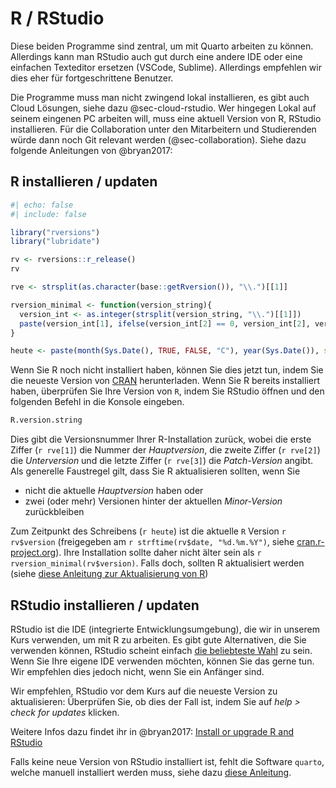 # R / RStudio

Diese beiden Programme sind zentral, um mit Quarto arbeiten zu können. Allerdings kann man RStudio auch gut durch eine andere IDE oder eine einfachen Texteditor ersetzen (VSCode, Sublime). Allerdings empfehlen wir dies eher für fortgeschrittene Benutzer. 

Die Programme muss man nicht zwingend lokal installieren, es gibt auch Cloud Lösungen, siehe dazu @sec-cloud-rstudio. Wer hingegen Lokal auf seinem eingenen PC arbeiten will, muss eine aktuell Version von R, RStudio installieren. Für die Collaboration unter den Mitarbeitern und Studierenden würde dann noch Git relevant werden (@sec-collaboration). Siehe dazu folgende Anleitungen von @bryan2017:

## R installieren / updaten

```r
#| echo: false
#| include: false

library("rversions")
library("lubridate")

rv <- rversions::r_release()
rv

rve <- strsplit(as.character(base::getRversion()), "\\.")[[1]]

rversion_minimal <- function(version_string){
  version_int <- as.integer(strsplit(version_string, "\\.")[[1]])
  paste(version_int[1], ifelse(version_int[2] == 0, version_int[2], version_int[2]-1), 0,sep = ".")
}

heute <- paste(month(Sys.Date(), TRUE, FALSE, "C"), year(Sys.Date()), sep = ", ")
```

Wenn Sie R noch nicht installiert haben, können Sie dies jetzt tun, indem Sie die neueste Version von [CRAN](https://cran.r-project.org/) herunterladen. Wenn Sie R bereits installiert haben, überprüfen Sie Ihre Version von `R`, indem Sie RStudio öffnen und den folgenden Befehl in die Konsole eingeben.

```r
R.version.string
```

Dies gibt die Versionsnummer Ihrer R-Installation zurück, wobei die erste Ziffer (``r rve[1]``) die Nummer der *Hauptversion*, die zweite Ziffer (``r rve[2]``) die *Unterversion* und die letzte Ziffer (``r rve[3]``) die *Patch-Version* angibt. Als generelle Faustregel gilt, dass Sie R aktualisieren sollten, wenn Sie

- nicht die aktuelle *Hauptversion* haben oder
- zwei (oder mehr) Versionen hinter der aktuellen *Minor-Version* zurückbleiben

Zum Zeitpunkt des Schreibens (`r heute`) ist die aktuelle `R` Version `r rv$version` (freigegeben am `r strftime(rv$date, "%d.%m.%Y")`, siehe [cran.r-project.org](https://cran.r-project.org/)). Ihre Installation sollte daher nicht älter sein als `r rversion_minimal(rv$version)`. Falls doch, sollten R aktualisiert werden (siehe [diese Anleitung zur Aktualisierung von R](https://www.linkedin.com/pulse/3-methods-update-r-rstudio-windows-mac-woratana-ngarmtrakulchol/))

## RStudio installieren / updaten

RStudio ist die IDE (integrierte Entwicklungsumgebung), die wir in unserem Kurs verwenden, um mit R zu arbeiten. Es gibt gute Alternativen, die Sie verwenden können, RStudio scheint einfach [die beliebteste Wahl](https://twitter.com/mdancho84/status/1502237075550392323) zu sein. Wenn Sie Ihre eigene IDE verwenden möchten, können Sie das gerne tun. Wir empfehlen dies jedoch nicht, wenn Sie ein Anfänger sind.

Wir empfehlen, RStudio vor dem Kurs auf die neueste Version zu aktualisieren: Überprüfen Sie, ob dies der Fall ist, indem Sie auf *help > check for updates* klicken.

Weitere Infos dazu findet ihr in @bryan2017: [Install or upgrade R and RStudio](https://happygitwithr.com/install-r-rstudio.html)

:::{.callout-important}

Falls keine neue Version von RStudio installiert ist, fehlt die Software `quarto`, welche manuell installiert werden muss, siehe dazu [diese Anleitung](https://quarto.org/docs/get-started/).

:::
